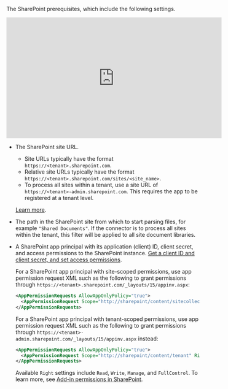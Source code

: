 The SharePoint prerequisites, which include the following settings.

<iframe
width="560"
height="315"
src="https://www.youtube.com/embed/r4BLhGgpAWQ"
title="YouTube video player"
frameborder="0"
allow="accelerometer; autoplay; clipboard-write; encrypted-media; gyroscope; picture-in-picture"
allowfullscreen
></iframe>

- The SharePoint site URL.

  - Site URLs typically have the format `https://<tenant>.sharepoint.com`.
  - Relative site URLs typically have the format `https://<tenant>.sharepoint.com/sites/<site_name>`. 
  - To process all sites within a tenant, use a site URL of `https://<tenant>-admin.sharepoint.com`. This requires the app to be registered at a tenant level.

  [Learn more](https://learn.microsoft.com/microsoft-365/community/query-string-url-tricks-sharepoint-m365).

- The path in the SharePoint site from which to start parsing files, for example `"Shared Documents"`. If the connector is to process all sites within the tenant, this filter will be applied to all site document libraries.
- A SharePoint app principal with its application (client) ID, client secret, and access permissions to the SharePoint instance. [Get a client ID and client secret, and set access permissions](https://github.com/vgrem/Office365-REST-Python-Client/wiki/How-to-connect-to-SharePoint-Online-and-and-SharePoint-2013-2016-2019-on-premises--with-app-principal).

  For a SharePoint app principal with site-scoped permissions, use app permission request XML such as the following to grant 
  permissions through `https://<tenant>.sharepoint.com/_layouts/15/appinv.aspx`:

  ```xml
  <AppPermissionRequests AllowAppOnlyPolicy="true">
    <AppPermissionRequest Scope="http://sharepoint/content/sitecollection" Right="FullControl" />
  </AppPermissionRequests>
  ```

  For a SharePoint app principal with tenant-scoped permissions, use app permission request XML such as the following to grant 
  permissions through `https://<tenant>-admin.sharepoint.com/_layouts/15/appinv.aspx` instead:

  ```xml
  <AppPermissionRequests AllowAppOnlyPolicy="true">
    <AppPermissionRequest Scope="http://sharepoint/content/tenant" Right="FullControl" />
  </AppPermissionRequests>
  ```

  Available `Right` settings include `Read`, `Write`, `Manage`, and `FullControl`. To learn more, see 
  [Add-in permissions in SharePoint](https://learn.microsoft.com/sharepoint/dev/sp-add-ins/add-in-permissions-in-sharepoint).

